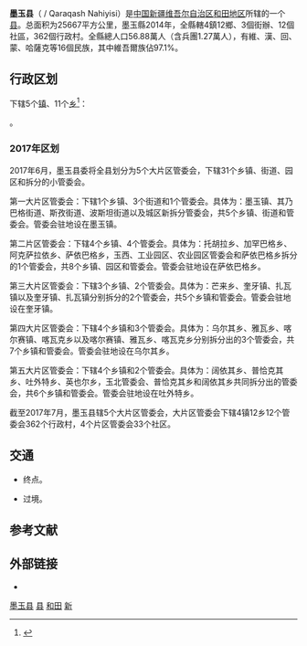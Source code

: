 {{Infobox China County
|county  = 墨玉县
|Photo =
|Photoname=
|map = Location_of_Karakash_within_Xinjiang_(China).png
|map size = 200px
|Pinyin   = 
|Belong = [[新疆维吾尔自治区|新疆维吾尔自治区]][[和田地区|和田地区]]
|Types= [[县|县]]
|admincode = 653222
|founded =
|seat = [[喀拉喀什镇|喀拉喀什镇]]
|division=
|town= 1
|township= 15
|subdistrict=
|area = 25667平方公里
|area land =
|area water =
|census yr = 2014年
|pop = 568800人
|density =
|postcode = 848100　
|areacode = 903
| carlicense = 新R
| web = www.myx.gov.cn
| web_title = 墨玉县政府网
}}
'''墨玉县'''（{{lang-ug|قاراقاش ناھىيىسى}} / Qaraqash Nahiyisi）是[[中国|中国]][[新疆维吾尔自治区|新疆维吾尔自治区]][[和田地区|和田地区]]所辖的一个[[县|县]]。总面积为25667平方公里，墨玉縣2014年，全縣轄4鎮12鄉、3個街辦、12個社區，362個行政村。全縣總人口56.88萬人（含兵團1.27萬人），有維、漢、回、蒙、哈薩克等16個民族，其中維吾爾族佔97.1%。

== 行政区划 ==
{{PAGENAMEBASE}}下辖5个[[行政建制镇|镇]]、11个[[乡_(中华人民共和国)|乡]]<ref>{{PRC admin/ref sgc|65/32/22}}</ref>：

{{PRC admin/children|65/32/22}}。

=== 2017年区划 ===
2017年6月，墨玉县委将全县划分为5个大片区管委会，下辖31个乡镇、街道、园区和拆分的小管委会。

第一大片区管委会：下辖1个乡镇、3个街道和1个管委会。具体为：墨玉镇、其乃巴格街道、斯孜街道、波斯坦街道以及城区新拆分管委会，共5个乡镇、街道和管委会。管委会驻地设在墨玉镇。

第二片区管委会：下辖4个乡镇、4个管委会。具体为：托胡拉乡、加罕巴格乡、阿克萨拉依乡、萨依巴格乡，玉西、工业园区、农业园区管委会和萨依巴格乡拆分的1个管委会，共8个乡镇、园区和管委会。管委会驻地设在萨依巴格乡。

第三大片区管委会：下辖3个乡镇、2个管委会。具体为：芒来乡、奎牙镇、扎瓦镇以及奎牙镇、扎瓦镇分别拆分的2个管委会，共5个乡镇和管委会。管委会驻地设在奎牙镇。

第四大片区管委会：下辖4个乡镇和3个管委会。具体为：乌尔其乡、雅瓦乡、喀尔赛镇、喀瓦克乡以及喀尔赛镇、雅瓦乡、喀瓦克乡分别拆分出的3个管委会，共7个乡镇和管委会。管委会驻地设在乌尔其乡。

第五大片区管委会：下辖4个乡镇和2个管委会。具体为：阔依其乡、普恰克其乡、吐外特乡、英也尔乡，玉北管委会、普恰克其乡和阔依其乡共同拆分出的管委会，共6个乡镇和管委会。管委会驻地设在吐外特乡。

截至2017年7月，墨玉县辖5个大片区管委会，大片区管委会下辖4镇12乡12个管委会362个行政村，4个片区管委会33个社区。

== 交通 ==
* {{中国国道名|217}}终点。
* {{中国国道名|315}}过境。

== 参考文献 ==
{{reflist}}

== 外部链接 ==
* {{Official website|http://www.myx.gov.cn/|name=墨玉县人民政府}}

{{墨玉县行政区划}}
{{和田地区行政区划}}
{{新疆行政区划}}
{{国家级贫困县|现}}

[[Category:墨玉县|]]
[[Category:和田县市|县]]
[[Category:新疆县份|和田]]
[[Category:原国家级贫困县|新]]